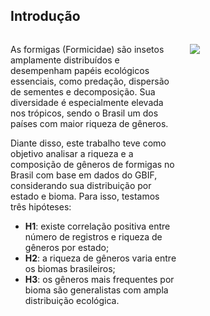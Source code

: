 ## Introdução

::::: columns
::: {.column width="55%"}
As formigas (Formicidae) são insetos amplamente distribuídos e desempenham papéis ecológicos essenciais, como predação, dispersão de sementes e decomposição. Sua diversidade é especialmente elevada nos trópicos, sendo o Brasil um dos países com maior riqueza de gêneros.

Diante disso, este trabalho teve como objetivo analisar a riqueza e a composição de gêneros de formigas no Brasil com base em dados do GBIF, considerando sua distribuição por estado e bioma. Para isso, testamos três hipóteses:

-   **H1**: existe correlação positiva entre número de registros e riqueza de gêneros por estado;
-   **H2**: a riqueza de gêneros varia entre os biomas brasileiros;
-   **H3**: os gêneros mais frequentes por bioma são generalistas com ampla distribuição ecológica.
:::

::: {.column width="45%"}
![](images/formigas1.png){fig-align="center"}
:::
:::::
